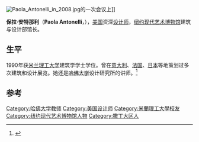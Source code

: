 [[File:Paola_Antonelli_in_2008.jpg|thumb]]的一次会议上]]

'''保拉·安特那利'''（'''Paola Antonelli'''，{{bd|1963年|3月13日}}），[[美国|美国]]资深[[设计师|设计师]]，[[纽约|纽约]][[现代艺术博物馆|现代艺术博物馆]]建筑与设计部馆长。

==生平==
1990年获[[米兰理工大学|米兰理工大学]]建筑学学士学位。曾在[[意大利|意大利]]、[[法国|法国]]、[[日本|日本]]等地策划过多次建筑和设计展览。她还是[[哈佛大学|哈佛大学]]设计研究所的讲师。<ref>{{cite web|url=http://www.cite.com.tw/authors_search.php?authors_id=9012|title=Paola Antonelli|publisher=城邦读书花园|access-date=2010-02-22|archive-url=https://web.archive.org/web/20120605091441/http://www.cite.com.tw/authors_search.php?authors_id=9012|archive-date=2012-06-05|dead-url=yes}}</ref>

==参考==
{{reflist}}

{{Authority control}}
{{艺术家小作品}}
{{DEFAULTSORT:Antonelli, Paola}}
[[Category:哈佛大学教师|Category:哈佛大学教师]]
[[Category:美国设计师|Category:美国设计师]]
[[Category:米蘭理工大學校友|Category:米蘭理工大學校友]]
[[Category:纽约现代艺术博物馆人物|Category:纽约现代艺术博物馆人物]]
[[Category:撒丁大区人|Category:撒丁大区人]]